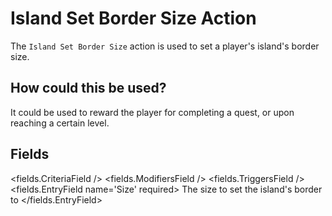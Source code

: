 
# Island Set Border Size Action 

The `Island Set Border Size` action is used to set a player's island's border size.

## How could this be used?

It could be used to reward the player for completing a quest, or upon reaching a certain level.


## Fields

<fields.CriteriaField />
<fields.ModifiersField />
<fields.TriggersField />
<fields.EntryField name='Size' required>
     The size to set the island's border to
</fields.EntryField>
